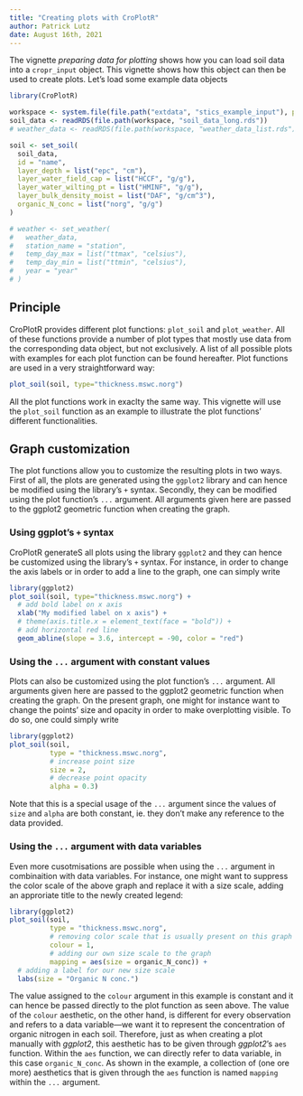 ```yaml
---
title: "Creating plots with CroPlotR"
author: Patrick Lutz
date: August 16th, 2021
---
```


The vignette *preparing data for plotting* shows how you can load soil data into a `cropr_input` object. This vignette shows how this object can then be used to create plots. Let's load some example data objects
```r
library(CroPlotR)

workspace <- system.file(file.path("extdata", "stics_example_input"), package = "CroPlotR")
soil_data <- readRDS(file.path(workspace, "soil_data_long.rds"))
# weather_data <- readRDS(file.path(workspace, "weather_data_list.rds"))

soil <- set_soil(
  soil_data, 
  id = "name", 
  layer_depth = list("epc", "cm"), 
  layer_water_field_cap = list("HCCF", "g/g"),
  layer_water_wilting_pt = list("HMINF", "g/g"), 
  layer_bulk_density_moist = list("DAF", "g/cm^3"),
  organic_N_conc = list("norg", "g/g")
)

# weather <- set_weather(
#   weather_data, 
#   station_name = "station", 
#   temp_day_max = list("ttmax", "celsius"),
#   temp_day_min = list("ttmin", "celsius"), 
#   year = "year"
# )
```

## Principle
CroPlotR provides different plot functions: `plot_soil` and `plot_weather`. All of these functions provide a number of plot types that mostly use data from the corresponding data object, but not exclusively. A list of all possible plots with examples for each plot function can be found hereafter. Plot functions are used in a very straightforward way:
```r
plot_soil(soil, type="thickness.mswc.norg")
```
All the plot functions work in exaclty the same way. This vignette will use the `plot_soil` function as an example to illustrate the plot functions' different functionalities.

## Graph customization
The plot functions allow you to customize the resulting plots in two ways. First of all, the plots are generated using the `ggplot2` library and can hence be modified using the library's `+` syntax. Secondly, they can be modified using the plot function's `...` argument. All arguments given here are passed to the ggplot2 geometric function when creating the graph. 

### Using ggplot's `+` syntax 
CroPlotR generateS all plots using the library `ggplot2` and they can hence be customized using the library's `+` syntax. For instance, in order to change the axis labels or in order to add a line to the graph, one can simply write
```r
library(ggplot2)
plot_soil(soil, type="thickness.mswc.norg") + 
  # add bold label on x axis
  xlab("My modified label on x axis") + 
  # theme(axis.title.x = element_text(face = "bold")) +
  # add horizontal red line
  geom_abline(slope = 3.6, intercept = -90, color = "red")
```

### Using the `...` argument with constant values 
Plots can also be customized using the plot function's `...` argument. All arguments given here are passed to the ggplot2 geometric function when creating the graph. On the present graph, one might for instance want to change the points' size and opacity in order to make overplotting visible. To do so, one could simply write
```r
library(ggplot2)
plot_soil(soil, 
          type = "thickness.mswc.norg", 
          # increase point size
          size = 2,
          # decrease point opacity
          alpha = 0.3)
```
Note that this is a special usage of the `...` argument since the values of `size` and `alpha` are both constant, ie. they don't make any reference to the data provided.

### Using the `...` argument with data variables
Even more cusotmisations are possible when using the `...` argument in combinaition with data variables. For instance, one might want to suppress the color scale of the above graph and replace it with a size scale, adding an approriate title to the newly created legend:
```r
library(ggplot2)
plot_soil(soil, 
          type = "thickness.mswc.norg", 
          # removing color scale that is usually present on this graph type
          colour = 1, 
          # adding our own size scale to the graph
          mapping = aes(size = organic_N_conc)) +
  # adding a label for our new size scale
  labs(size = "Organic N conc.")
```
The value assigned to the `colour` argument in this example is constant and it can hence be passed directly to the plot function as seen above. The value of the `colour` aesthetic, on the other hand, is different for every observation and refers to a data variable---we want it to represent the concentration of organic nitrogen in each soil. Therefore, just as when creating a plot manually with *ggplot2*, this aesthetic has to be given through *ggplot2*'s `aes` function. Within the `aes` function, we can directly refer to data variable, in this case `organic_N_conc`. As shown in the example, a collection of (one ore more) aesthetics that is given through the `aes` function is named `mapping` within the `...` argument.

